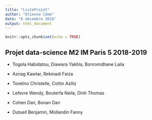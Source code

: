 ```yaml
---
title: "ListeProjet"
author: "Etienne Côme"
date: "6 décembre 2018"
output: html_document
---
```


```r
knitr::opts_chunk$set(echo = TRUE)
```

## Projet data-science M2 IM Paris 5 2018-2019

- Togola Habidatou, Diawara Yakhla, Bonromdhane Laila

- Aznag Kawtar, Rekmadi Faiza

- Torelino Christelle, Cottin Aziliz

- Lefevre Wendy, Bouterfa Neila, Dinh Thomas

- Cohen Dan, Bonan Dan

- Dutueil Benjamin, Mollandin Fanny


